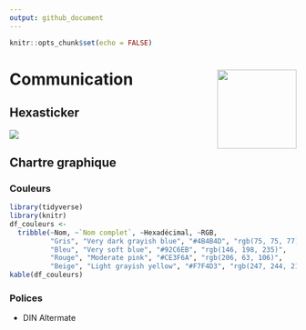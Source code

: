 ```yaml
---
output: github_document
---
```


```r
knitr::opts_chunk$set(echo = FALSE)
```

# Communication <a href='http://paris2020.rencontresr.fr'><img src='img/hex_rr2020.png' align="right" height="139" /></a>


## Hexasticker

<img src='img/hex_rr2020.png' align="center">

## Chartre graphique

### Couleurs

```r
library(tidyverse)
library(knitr)
df_couleurs <-
  tribble(~Nom, ~`Nom complet`, ~Hexadécimal, ~RGB,
          "Gris", "Very dark grayish blue", "#4B4B4D", "rgb(75, 75, 77)",
          "Bleu", "Very soft blue", "#92C6EB", "rgb(146, 198, 235)",
          "Rouge", "Moderate pink", "#CE3F6A", "rgb(206, 63, 106)",
          "Beige", "Light grayish yellow", "#F7F4D3", "rgb(247, 244, 211)")
kable(df_couleurs)
```

### Polices

* DIN Altermate

